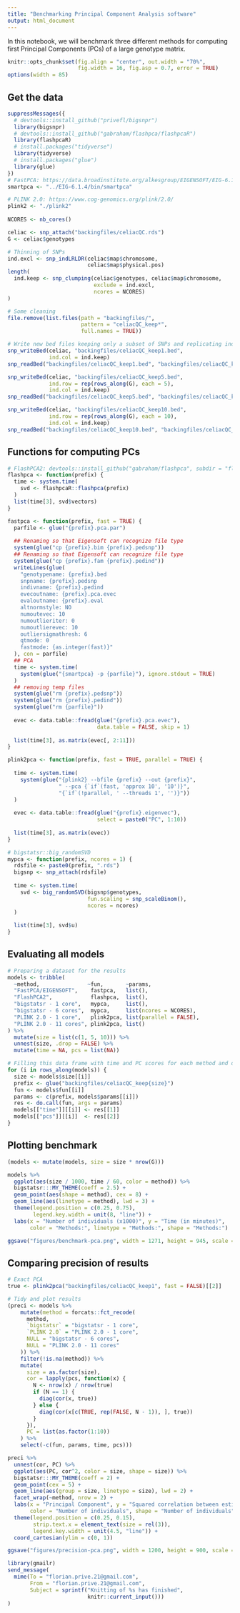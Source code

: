```yaml
---
title: "Benchmarking Principal Component Analysis software"
output: html_document
---
```


In this notebook, we will benchmark three different methods for computing first Principal Components (PCs) of a large genotype matrix.

```r
knitr::opts_chunk$set(fig.align = "center", out.width = "70%", 
                      fig.width = 16, fig.asp = 0.7, error = TRUE)
options(width = 85)
```

## Get the data

```r
suppressMessages({
  # devtools::install_github("privefl/bigsnpr")
  library(bigsnpr)   
  # devtools::install_github("gabraham/flashpca/flashpcaR")
  library(flashpcaR)
  # install.packages("tidyverse")
  library(tidyverse)
  # install.packages("glue")
  library(glue)   
})
# FastPCA: https://data.broadinstitute.org/alkesgroup/EIGENSOFT/EIG-6.1.4.tar.gz
smartpca <- "../EIG-6.1.4/bin/smartpca"

# PLINK 2.0: https://www.cog-genomics.org/plink/2.0/
plink2 <- "./plink2"
   
NCORES <- nb_cores()

celiac <- snp_attach("backingfiles/celiacQC.rds")
G <- celiac$genotypes

# Thinning of SNPs
ind.excl <- snp_indLRLDR(celiac$map$chromosome,
                         celiac$map$physical.pos)
length(
  ind.keep <- snp_clumping(celiac$genotypes, celiac$map$chromosome,
                           exclude = ind.excl, 
                           ncores = NCORES)
)
```

```r
# Some cleaning
file.remove(list.files(path = "backingfiles/", 
                       pattern = "celiacQC_keep*", 
                       full.names = TRUE))
```

```r
# Write new bed files keeping only a subset of SNPs and replicating individuals
snp_writeBed(celiac, "backingfiles/celiacQC_keep1.bed",
             ind.col = ind.keep)
snp_readBed("backingfiles/celiacQC_keep1.bed", "backingfiles/celiacQC_keep1")

snp_writeBed(celiac, "backingfiles/celiacQC_keep5.bed",
             ind.row = rep(rows_along(G), each = 5),
             ind.col = ind.keep)
snp_readBed("backingfiles/celiacQC_keep5.bed", "backingfiles/celiacQC_keep5")

snp_writeBed(celiac, "backingfiles/celiacQC_keep10.bed",
             ind.row = rep(rows_along(G), each = 10),
             ind.col = ind.keep)
snp_readBed("backingfiles/celiacQC_keep10.bed", "backingfiles/celiacQC_keep10")
```

## Functions for computing PCs

```r
# FlashPCA2: devtools::install_github("gabraham/flashpca", subdir = "flashpcaR")
flashpca <- function(prefix) {
  time <- system.time(
    svd <- flashpcaR::flashpca(prefix)
  )
  list(time[3], svd$vectors)
}

fastpca <- function(prefix, fast = TRUE) {
  parfile <- glue("{prefix}.pca.par")
  
  ## Renaming so that Eigensoft can recognize file type
  system(glue("cp {prefix}.bim {prefix}.pedsnp"))  
  ## Renaming so that Eigensoft can recognize file type
  system(glue("cp {prefix}.fam {prefix}.pedind"))  
  writeLines(glue(
    "genotypename: {prefix}.bed
    snpname: {prefix}.pedsnp
    indivname: {prefix}.pedind
    evecoutname: {prefix}.pca.evec
    evaloutname: {prefix}.eval
    altnormstyle: NO
    numoutevec: 10
    numoutlieriter: 0
    numoutlierevec: 10
    outliersigmathresh: 6
    qtmode: 0
    fastmode: {as.integer(fast)}"
  ), con = parfile)
  ## PCA
  time <- system.time(
    system(glue("{smartpca} -p {parfile}"), ignore.stdout = TRUE)
  ) 
  ## removing temp files
  system(glue("rm {prefix}.pedsnp")) 
  system(glue("rm {prefix}.pedind"))
  system(glue("rm {parfile}"))
  
  evec <- data.table::fread(glue("{prefix}.pca.evec"), 
                            data.table = FALSE, skip = 1)
  
  list(time[3], as.matrix(evec[, 2:11]))
}

plink2pca <- function(prefix, fast = TRUE, parallel = TRUE) {
  
  time <- system.time(
    system(glue("{plink2} --bfile {prefix} --out {prefix}",
                " --pca {`if`(fast, 'approx 10', '10')}",
                "{`if`(!parallel, ' --threads 1', '')}"))
  )
  
  evec <- data.table::fread(glue("{prefix}.eigenvec"), 
                            select = paste0("PC", 1:10))
  
  list(time[3], as.matrix(evec))
}

# bigstatsr::big_randomSVD
mypca <- function(prefix, ncores = 1) {
  rdsfile <- paste0(prefix, ".rds")
  bigsnp <- snp_attach(rdsfile)
  
  time <- system.time(
    svd <- big_randomSVD(bigsnp$genotypes, 
                         fun.scaling = snp_scaleBinom(),
                         ncores = ncores)
  )
  
  list(time[3], svd$u)
}
```

## Evaluating all models

```r
# Preparing a dataset for the results
models <- tribble(
  ~method,               ~fun,       ~params,
  "FastPCA/EIGENSOFT",    fastpca,   list(),
  "FlashPCA2",            flashpca,  list(),
  "bigstatsr - 1 core",   mypca,     list(),
  "bigstatsr - 6 cores",  mypca,     list(ncores = NCORES),
  "PLINK 2.0 - 1 core",   plink2pca, list(parallel = FALSE),
  "PLINK 2.0 - 11 cores", plink2pca, list()
) %>%
  mutate(size = list(c(1, 5, 10))) %>%
  unnest(size, .drop = FALSE) %>%
  mutate(time = NA, pcs = list(NA))

# Filling this data frame with time and PC scores for each method and dataset
for (i in rows_along(models)) { 
  size <- models$size[[i]]
  prefix <- glue("backingfiles/celiacQC_keep{size}")
  fun <- models$fun[[i]]
  params <- c(prefix, models$params[[i]])
  res <- do.call(fun, args = params)
  models[["time"]][[i]] <- res[[1]]
  models[["pcs"]][[i]]  <- res[[2]]
}
```

## Plotting benchmark

```r
(models <- mutate(models, size = size * nrow(G)))
```

```r
models %>%
  ggplot(aes(size / 1000, time / 60, color = method)) %>%
  bigstatsr:::MY_THEME(coeff = 2.5) + 
  geom_point(aes(shape = method), cex = 8) +
  geom_line(aes(linetype = method), lwd = 3) + 
  theme(legend.position = c(0.25, 0.75),
        legend.key.width = unit(8, "line")) + 
  labs(x = "Number of individuals (x1000)", y = "Time (in minutes)", 
       color = "Methods:", linetype = "Methods:", shape = "Methods:")

ggsave("figures/benchmark-pca.png", width = 1271, height = 945, scale = 1/75)
```


## Comparing precision of results

```r
# Exact PCA
true <- plink2pca("backingfiles/celiacQC_keep1", fast = FALSE)[[2]]
```

```r
# Tidy and plot results
(preci <- models %>%
    mutate(method = forcats::fct_recode(
      method, 
      `bigstatsr` = "bigstatsr - 1 core",
      `PLINK 2.0` = "PLINK 2.0 - 1 core", 
      NULL = "bigstatsr - 6 cores", 
      NULL = "PLINK 2.0 - 11 cores"
    )) %>%
    filter(!is.na(method)) %>%
    mutate(
      size = as.factor(size),
      cor = lapply(pcs, function(x) {
        N <- nrow(x) / nrow(true)
        if (N == 1) {
          diag(cor(x, true))
        } else {
          diag(cor(x[c(TRUE, rep(FALSE, N - 1)), ], true))
        }
      }),
      PC = list(as.factor(1:10))
    ) %>%
    select(-c(fun, params, time, pcs)))

preci %>%
  unnest(cor, PC) %>%
  ggplot(aes(PC, cor^2, color = size, shape = size)) %>%
  bigstatsr:::MY_THEME(coeff = 2) +
  geom_point(cex = 5) +
  geom_line(aes(group = size, linetype = size), lwd = 2) +
  facet_wrap(~method, nrow = 2) +
  labs(x = "Principal Component", y = "Squared correlation between estimated and true PCs",
       color = "Number of individuals", shape = "Number of individuals", linetype = "Number of individuals") + 
  theme(legend.position = c(0.25, 0.15),
        strip.text.x = element_text(size = rel(3)),
        legend.key.width = unit(4.5, "line")) + 
  coord_cartesian(ylim = c(0, 1))

ggsave("figures/precision-pca.png", width = 1200, height = 900, scale = 1/75)
```


```r
library(gmailr)
send_message(
  mime(To = "florian.prive.21@gmail.com",
       From = "florian.prive.21@gmail.com",
       Subject = sprintf("Knitting of %s has finished",
                         knitr::current_input()))
)
```
